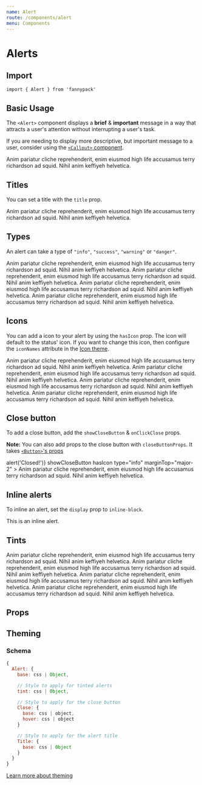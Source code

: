 ```yaml
---
name: Alert
route: /components/alert
menu: Components
---
```



# Alerts

## Import

`import { Alert } from 'fannypack'`

## Basic Usage

The `<Alert>` component displays a **brief** & **important** message in a way that attracts a user's attention without interrupting a user's task.

If you are needing to display more descriptive, but important message to a user, consider using the [`<Callout>` component](/components/callout).

<Playground>
  <Alert>
    Anim pariatur cliche reprehenderit, enim eiusmod high life accusamus terry richardson ad squid. Nihil anim keffiyeh
    helvetica.
  </Alert>
</Playground>

## Titles

You can set a title with the `title` prop.

<Playground>
  <Alert title="Alert Title">
    Anim pariatur cliche reprehenderit, enim eiusmod high life accusamus terry richardson ad squid. Nihil anim keffiyeh
    helvetica.
  </Alert>
  <Alert title="Alert Title" marginTop="major-2" />
</Playground>

## Types

An alert can take a type of `"info"`, `"success"`, `"warning"` or `"danger"`.

<Playground>
  <Alert title="Alert Title" type="info" marginTop="major-2">
    Anim pariatur cliche reprehenderit, enim eiusmod high life accusamus terry richardson ad squid. Nihil anim keffiyeh
    helvetica.
  </Alert>
  <Alert title="Alert Title" type="success" marginTop="major-2">
    Anim pariatur cliche reprehenderit, enim eiusmod high life accusamus terry richardson ad squid. Nihil anim keffiyeh
    helvetica.
  </Alert>
  <Alert title="Alert Title" type="warning" marginTop="major-2">
    Anim pariatur cliche reprehenderit, enim eiusmod high life accusamus terry richardson ad squid. Nihil anim keffiyeh
    helvetica.
  </Alert>
  <Alert title="Alert Title" type="danger" marginTop="major-2">
    Anim pariatur cliche reprehenderit, enim eiusmod high life accusamus terry richardson ad squid. Nihil anim keffiyeh
    helvetica.
  </Alert>
</Playground>

## Icons

You can add a icon to your alert by using the `hasIcon` prop. The icon will default to the status' icon. If you want to change this icon, then configure the `iconNames` attribute in the [Icon theme](/components/icon#theming).

<Playground>
  <Alert title="Alert Title" hasIcon type="info" marginTop="major-2">
    Anim pariatur cliche reprehenderit, enim eiusmod high life accusamus terry richardson ad squid. Nihil anim keffiyeh
    helvetica.
  </Alert>
  <Alert title="Alert Title" hasIcon type="success" marginTop="major-2">
    Anim pariatur cliche reprehenderit, enim eiusmod high life accusamus terry richardson ad squid. Nihil anim keffiyeh
    helvetica.
  </Alert>
  <Alert title="Alert Title" hasIcon type="warning" marginTop="major-2">
    Anim pariatur cliche reprehenderit, enim eiusmod high life accusamus terry richardson ad squid. Nihil anim keffiyeh
    helvetica.
  </Alert>
  <Alert title="Alert Title" hasIcon type="danger" marginTop="major-2">
    Anim pariatur cliche reprehenderit, enim eiusmod high life accusamus terry richardson ad squid. Nihil anim keffiyeh
    helvetica.
  </Alert>
</Playground>

## Close button

To add a close button, add the `showCloseButton` & `onClickClose` props.

**Note:** You can also add props to the close button with `closeButtonProps`. It takes [`<Button>`'s props](/components/button)

<Playground>
  <Alert
    title="Alert Title"
    onClickClose={() => alert('Closed!')}
    showCloseButton
    hasIcon
    type="info"
    marginTop="major-2"
  >
    Anim pariatur cliche reprehenderit, enim eiusmod high life accusamus terry richardson ad squid. Nihil anim keffiyeh
    helvetica.
  </Alert>
</Playground>

## Inline alerts

To inline an alert, set the `display` prop to `inline-block`.

<Playground>
  <Alert display="inline-block">This is an inline alert.</Alert>
</Playground>

## Tints

<Playground>
  <Alert title="Alert Title" hasTint type="info" marginTop="major-2">
    Anim pariatur cliche reprehenderit, enim eiusmod high life accusamus terry richardson ad squid. Nihil anim keffiyeh
    helvetica.
  </Alert>
  <Alert title="Alert Title" hasTint type="success" marginTop="major-2">
    Anim pariatur cliche reprehenderit, enim eiusmod high life accusamus terry richardson ad squid. Nihil anim keffiyeh
    helvetica.
  </Alert>
  <Alert title="Alert Title" hasTint type="warning" marginTop="major-2">
    Anim pariatur cliche reprehenderit, enim eiusmod high life accusamus terry richardson ad squid. Nihil anim keffiyeh
    helvetica.
  </Alert>
  <Alert title="Alert Title" hasTint type="danger" marginTop="major-2">
    Anim pariatur cliche reprehenderit, enim eiusmod high life accusamus terry richardson ad squid. Nihil anim keffiyeh
    helvetica.
  </Alert>
</Playground>

## Props

<PropsTable component={Alert} />

## Theming

### Schema

```jsx
{
  Alert: {
    base: css | Object,

    // Style to apply for tinted alerts
    tint: css | Object,

    // Style to apply for the close button
    Close: {
      base: css | object,
      hover: css | object
    }

    // Style to apply for the alert title
    Title: {
      base: css | Object
    }
  }
}
```

[Learn more about theming](/styling#theming)
